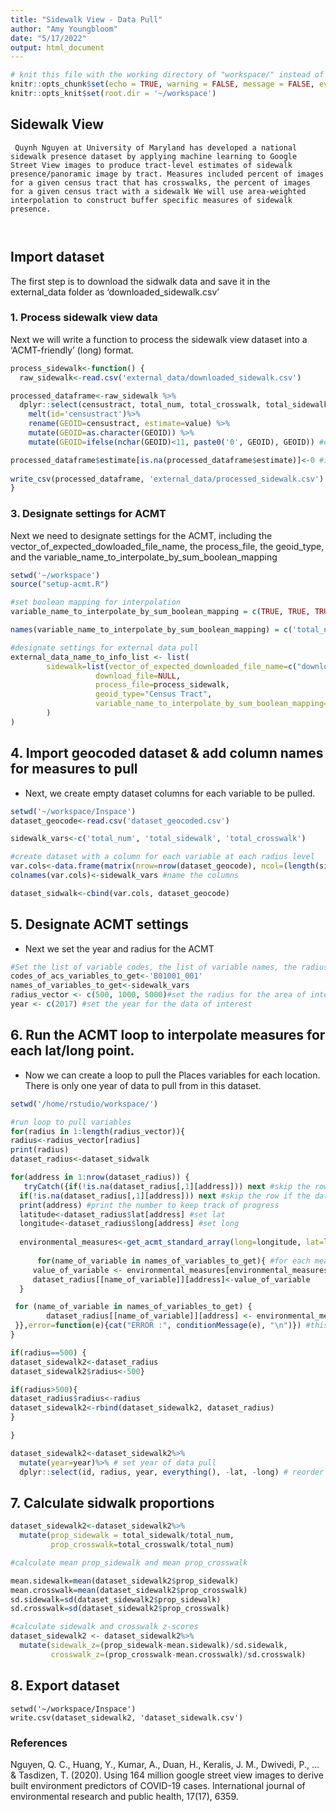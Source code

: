 ```yaml
---
title: "Sidewalk View - Data Pull"
author: "Amy Youngbloom"
date: "5/17/2022"
output: html_document
---
```


```r
# knit this file with the working directory of "workspace/" instead of "workspace/examples"
knitr::opts_chunk$set(echo = TRUE, warning = FALSE, message = FALSE, eval=FALSE)
knitr::opts_knit$set(root.dir = '~/workspace')
```


## Sidewalk View 

     Quynh Nguyen at University of Maryland has developed a national sidewalk presence dataset by applying machine learning to Google Street View images to produce tract-level estimates of sidewalk presence/panoramic image by tract. Measures included percent of images for a given census tract that has crosswalks, the percent of images for a given census tract with a sidewalk We will use area-weighted interpolation to construct buffer specific measures of sidewalk presence. 
     
     
## Import dataset

  The first step is to download the sidwalk data and save it in the external_data folder as 'downloaded_sidewalk.csv'
  
### 1. Process sidewalk view data

Next we will write a function to process the sidewalk view dataset into a 'ACMT-friendly' (long) format. 

```r
process_sidewalk<-function() {
  raw_sidewalk<-read.csv('external_data/downloaded_sidewalk.csv')

processed_dataframe<-raw_sidewalk %>%
  dplyr::select(censustract, total_num, total_crosswalk, total_sidewalk) %>%
    melt(id='censustract')%>%
    rename(GEOID=censustract, estimate=value) %>%
    mutate(GEOID=as.character(GEOID)) %>%
    mutate(GEOID=ifelse(nchar(GEOID)<11, paste0('0', GEOID), GEOID)) #convert to GEOID to character for joining data, need to add an extra 0 in front for some values

processed_dataframe$estimate[is.na(processed_dataframe$estimate)]<-0 #impute NA with 0 values
  
write_csv(processed_dataframe, 'external_data/processed_sidewalk.csv')
}

```

### 3. Designate settings for ACMT

Next we need to designate settings for the ACMT, including the vector_of_expected_dowloaded_file_name, the process_file, the geoid_type, and the variable_name_to_interpolate_by_sum_boolean_mapping

```r
setwd('~/workspace')
source("setup-acmt.R")

#set boolean mapping for interpolation
variable_name_to_interpolate_by_sum_boolean_mapping = c(TRUE, TRUE, TRUE, FALSE, FALSE)

names(variable_name_to_interpolate_by_sum_boolean_mapping) = c('total_num', 'total_crosswalk', 'total_sidewalk', 'prop_crosswalk', 'prop_sidewalk')

#designate settings for external data pull
external_data_name_to_info_list <- list(
        sidewalk=list(vector_of_expected_downloaded_file_name=c("downloaded_sidewalk.csv"),
                   download_file=NULL,
                   process_file=process_sidewalk,
                   geoid_type="Census Tract",
                   variable_name_to_interpolate_by_sum_boolean_mapping=variable_name_to_interpolate_by_sum_boolean_mapping 
        )
)

```


## 4. Import geocoded dataset & add column names for measures to pull
- Next, we create empty dataset columns for each variable to be pulled. 

```r
setwd('~/workspace/Inspace')
dataset_geocode<-read.csv('dataset_geocoded.csv')

sidewalk_vars<-c('total_num', 'total_sidewalk', 'total_crosswalk')

#create dataset with a column for each variable at each radius level
var.cols<-data.frame(matrix(nrow=nrow(dataset_geocode), ncol=(length(sidewalk_vars)))) #create dataset of columns
colnames(var.cols)<-sidewalk_vars #name the columns

dataset_sidwalk<-cbind(var.cols, dataset_geocode)

```

## 5. Designate ACMT settings

  - Next we set the year and radius for the ACMT
  
```r

#Set the list of variable codes, the list of variable names, the radius, and the year for the data you want pulled
codes_of_acs_variables_to_get<-'B01001_001'
names_of_variables_to_get<-sidewalk_vars
radius_vector <- c(500, 1000, 5000)#set the radius for the area of interest
year <- c(2017) #set the year for the data of interest

```

## 6. Run the ACMT loop to interpolate measures for each lat/long point.

  - Now we can create a loop to pull the Places variables for each location. There is only one year of data to pull from in this dataset.
  

```r
setwd('/home/rstudio/workspace/')

#run loop to pull variables
for(radius in 1:length(radius_vector)){
radius<-radius_vector[radius]
print(radius)
dataset_radius<-dataset_sidwalk

for(address in 1:nrow(dataset_radius)) {
   tryCatch({if(!is.na(dataset_radius[,1][address])) next #skip the row if the data is already there
  if(!is.na(dataset_radius[,1][address])) next #skip the row if the data is already there
  print(address) #print the number to keep track of progress
  latitude<-dataset_radius$lat[address] #set lat
  longitude<-dataset_radius$long[address] #set long
  
  environmental_measures<-get_acmt_standard_array(long=longitude, lat=latitude, radius_meters = radius, year=year, codes_of_acs_variables_to_get = codes_of_acs_variables_to_get, external_data_name_to_info_list=external_data_name_to_info_list) #pull measures for given lat & long
 
      for(name_of_variable in names_of_variables_to_get){ #for each measures, get the value and put it into the column of the same name
     value_of_variable <- environmental_measures[environmental_measures$names == name_of_variable,]$values  
     dataset_radius[[name_of_variable]][address]<-value_of_variable
  }

 for (name_of_variable in names_of_variables_to_get) {
        dataset_radius[[name_of_variable]][address] <- environmental_measures[environmental_measures$names == name_of_variable, ]$values  
 }},error=function(e){cat("ERROR :", conditionMessage(e), "\n")}) #this will print any error messages
}

if(radius==500) {
dataset_sidewalk2<-dataset_radius
dataset_sidewalk2$radius<-500}

if(radius>500){
dataset_radius$radius<-radius
dataset_sidewalk2<-rbind(dataset_sidewalk2, dataset_radius)
}

}

dataset_sidewalk2<-dataset_sidewalk2%>%
  mutate(year=year)%>% # set year of data pull
  dplyr::select(id, radius, year, everything(), -lat, -long) # reorder variables

```
  
## 7. Calculate sidwalk proportions

```r

dataset_sidewalk2<-dataset_sidewalk2%>%
  mutate(prop_sidewalk = total_sidewalk/total_num, 
         prop_crosswalk=total_crosswalk/total_num)

#calculate mean prop_sidewalk and mean prop_crosswalk

mean.sidewalk=mean(dataset_sidewalk2$prop_sidewalk)
mean.crosswalk=mean(dataset_sidewalk2$prop_crosswalk)
sd.sidewalk=sd(dataset_sidewalk2$prop_sidewalk)
sd.crosswalk=sd(dataset_sidewalk2$prop_crosswalk)

#calculate sidewalk and crosswalk z-scores
dataset_sidewalk2 <- dataset_sidewalk2%>%
  mutate(sidewalk_z=(prop_sidewalk-mean.sidewalk)/sd.sidewalk, 
         crosswalk_z=(prop_crosswalk-mean.crosswalk)/sd.crosswalk)

```


## 8. Export dataset

```rexport
setwd('~/workspace/Inspace')
write.csv(dataset_sidewalk2, 'dataset_sidewalk.csv')

```

### References

Nguyen, Q. C., Huang, Y., Kumar, A., Duan, H., Keralis, J. M., Dwivedi, P., ... & Tasdizen, T. (2020). Using 164 million google street view images to derive built environment predictors of COVID-19 cases. International journal of environmental research and public health, 17(17), 6359.


